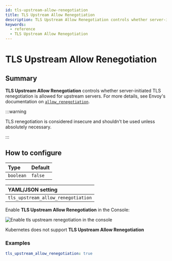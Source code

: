 ```yaml
---
id: tls-upstream-allow-renegotiation
title: TLS Upstream Allow Renegotiation
description: TLS Upstream Allow Renegotiation controls whether server-initiated TLS renegotiation is allowed for upstream servers.
keywords:
  - reference
  - TLS Upstream Allow Renegotiation
---
```



# TLS Upstream Allow Renegotiation

## Summary

**TLS Upstream Allow Renegotiation** controls whether server-initiated TLS renegotiation is allowed for upstream servers. For more details, see Envoy's documentation on [`allow_renegotiation`](https://www.envoyproxy.io/docs/envoy/latest/api-v3/extensions/transport_sockets/tls/v3/tls.proto).

:::warning

TLS renegotiation is considered insecure and shouldn’t be used unless absolutely necessary.

:::

## How to configure

| **Type**  | **Default** |
| :-------- | :---------- |
| `boolean` | `false`     |

<Tabs>
<TabItem value="Core" label="Core">

| **YAML**/**JSON** setting          |
| :--------------------------------- |
| `tls_upstream_allow_renegotiation` |

</TabItem>
<TabItem value="Enterprise" label="Enterprise">

Enable **TLS Upstream Allow Renegotiation** in the Console:

![Enable tls upstream renegotiation in the console](../img/routes/tls/route-tls-settings.png)

</TabItem>
<TabItem value="Kubernetes" label="Kubernetes">

Kubernetes does not support **TLS Upstream Allow Renegotiation**

</TabItem>
</Tabs>

### Examples

```yaml
tls_upstream_allow_renegotiation: true
```
